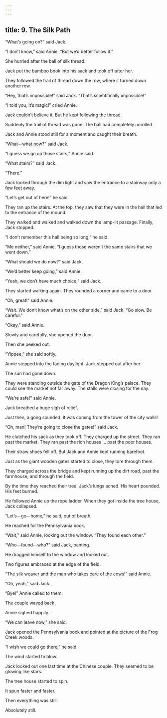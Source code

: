 ```yaml
---
---
---
```

title: 9. The Silk Path
---



“What’s going on?” said Jack.

“I don’t know,” said Annie. “But we’d better follow it.”

She hurried after the ball of silk thread.

Jack put the bamboo book into his sack and took off after her.

They followed the trail of thread down the row, where it turned down another row.

“Hey, that’s impossible!” said Jack. “That’s scientifically impossible!”

“I told you, it’s magic!” cried Annie.

Jack couldn’t believe it. But he kept following the thread.

Suddenly the trail of thread was gone. The ball had completely unrolled.

Jack and Annie stood still for a moment and caught their breath.

“What—what now?” said Jack.

“I guess we go up those stairs,” Annie said.

“What stairs?” said Jack.

“There.”



Jack looked through the dim light and saw the entrance to a stairway only a few feet away.

“Let’s get out of here!” he said.

They ran up the stairs. At the top, they saw that they were in the hall that led to the entrance of the mound.

They walked and walked and walked down the lamp-lit passage. Finally, Jack stopped.

“I don’t remember this hall being so long,” he said.

“Me neither,” said Annie. “I guess those weren’t the same stairs that we went down.”

“What should we do now?” said Jack.

“We’d better keep going,” said Annie.

“Yeah, we don’t have much choice,” said Jack.

They started walking again. They rounded a corner and came to a door.

“Oh, great!” said Annie.

“Wait. We don’t know what’s on the other side,” said Jack. “Go slow. Be careful.”

“Okay,” said Annie.

Slowly and carefully, she opened the door.

Then she peeked out.

“Yippee,” she said softly.

Annie stepped into the fading daylight. Jack stepped out after her.

The sun had gone down.

They were standing outside the gate of the Dragon King’s palace. They could see the market not far away. The stalls were closing for the day.

“We’re safe!” said Annie.

Jack breathed a huge sigh of relief.

Just then, a gong sounded. It was coming from the tower of the city walls!

“Oh, man! They’re going to close the gates!” said Jack.

He clutched his sack as they took off. They charged up the street. They ran past the market. They ran past the rich houses … past the poor houses.

Their straw shoes fell off. But Jack and Annie kept running barefoot.

Just as the giant wooden gates started to close, they tore through them.



They charged across the bridge and kept running up the dirt road, past the farmhouse, and through the field.

By the time they reached their tree, Jack’s lungs ached. His heart pounded. His feet burned.

He followed Annie up the rope ladder. When they got inside the tree house, Jack collapsed.

“Let’s—go—home,” he said, out of breath.

He reached for the Pennsylvania book.

“Wait,” said Annie, looking out the window. “They found each other.”

“Who—found—who?” said Jack, panting.

He dragged himself to the window and looked out.

Two figures embraced at the edge of the field.

“The silk weaver and the man who takes care of the cows!” said Annie.

“Oh, yeah,” said Jack.

“Bye!” Annie called to them.

The couple waved back.



Annie sighed happily.

“We can leave now,” she said.

Jack opened the Pennsylvania book and pointed at the picture of the Frog Creek woods.

“I wish we could go there,” he said.

The wind started to blow.

Jack looked out one last time at the Chinese couple. They seemed to be glowing like stars.

The tree house started to spin.

It spun faster and faster.

Then everything was still.

Absolutely still.